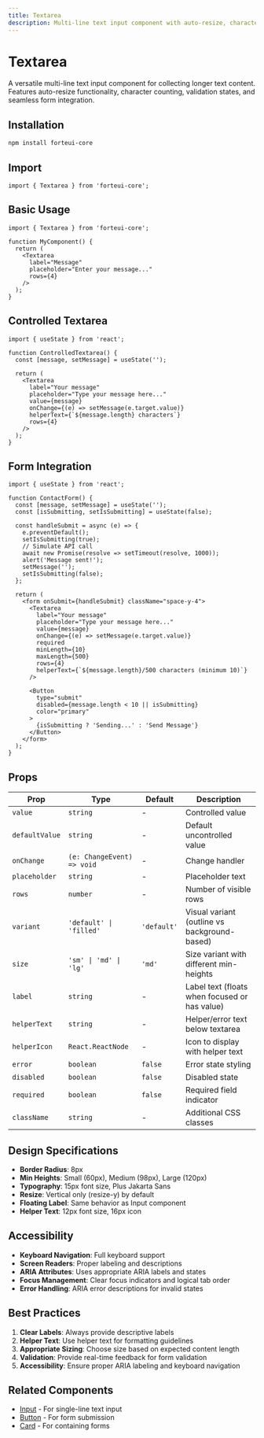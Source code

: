 ```yaml
---
title: Textarea
description: Multi-line text input component with auto-resize, character limits, validation states, and form integration.
---
```


# Textarea

A versatile multi-line text input component for collecting longer text content. Features auto-resize functionality, character counting, validation states, and seamless form integration.

## Installation

```bash
npm install forteui-core
```

## Import

```tsx
import { Textarea } from 'forteui-core';
```

## Basic Usage

```tsx
import { Textarea } from 'forteui-core';

function MyComponent() {
  return (
    <Textarea 
      label="Message"
      placeholder="Enter your message..."
      rows={4}
    />
  );
}
```

<DynamicTextareaShowcase />

## Controlled Textarea

```tsx
import { useState } from 'react';

function ControlledTextarea() {
  const [message, setMessage] = useState('');
  
  return (
    <Textarea 
      label="Your message"
      placeholder="Type your message here..."
      value={message}
      onChange={(e) => setMessage(e.target.value)}
      helperText={`${message.length} characters`}
      rows={4}
    />
  );
}
```
## Form Integration

```tsx
import { useState } from 'react';

function ContactForm() {
  const [message, setMessage] = useState('');
  const [isSubmitting, setIsSubmitting] = useState(false);
  
  const handleSubmit = async (e) => {
    e.preventDefault();
    setIsSubmitting(true);
    // Simulate API call
    await new Promise(resolve => setTimeout(resolve, 1000));
    alert('Message sent!');
    setMessage('');
    setIsSubmitting(false);
  };
  
  return (
    <form onSubmit={handleSubmit} className="space-y-4">
      <Textarea 
        label="Your message"
        placeholder="Type your message here..."
        value={message}
        onChange={(e) => setMessage(e.target.value)}
        required
        minLength={10}
        maxLength={500}
        rows={4}
        helperText={`${message.length}/500 characters (minimum 10)`}
      />
      
      <Button 
        type="submit" 
        disabled={message.length < 10 || isSubmitting}
        color="primary"
      >
        {isSubmitting ? 'Sending...' : 'Send Message'}
      </Button>
    </form>
  );
}
```

## Props

| Prop | Type | Default | Description |
|------|------|---------|-------------|
| `value` | `string` | - | Controlled value |
| `defaultValue` | `string` | - | Default uncontrolled value |
| `onChange` | `(e: ChangeEvent) => void` | - | Change handler |
| `placeholder` | `string` | - | Placeholder text |
| `rows` | `number` | - | Number of visible rows |
| `variant` | `'default' \| 'filled'` | `'default'` | Visual variant (outline vs background-based) |
| `size` | `'sm' \| 'md' \| 'lg'` | `'md'` | Size variant with different min-heights |
| `label` | `string` | - | Label text (floats when focused or has value) |
| `helperText` | `string` | - | Helper/error text below textarea |
| `helperIcon` | `React.ReactNode` | - | Icon to display with helper text |
| `error` | `boolean` | `false` | Error state styling |
| `disabled` | `boolean` | `false` | Disabled state |
| `required` | `boolean` | `false` | Required field indicator |
| `className` | `string` | - | Additional CSS classes |

## Design Specifications

- **Border Radius**: 8px
- **Min Heights**: Small (60px), Medium (98px), Large (120px)
- **Typography**: 15px font size, Plus Jakarta Sans
- **Resize**: Vertical only (resize-y) by default
- **Floating Label**: Same behavior as Input component
- **Helper Text**: 12px font size, 16px icon

## Accessibility

- **Keyboard Navigation**: Full keyboard support
- **Screen Readers**: Proper labeling and descriptions
- **ARIA Attributes**: Uses appropriate ARIA labels and states
- **Focus Management**: Clear focus indicators and logical tab order
- **Error Handling**: ARIA error descriptions for invalid states

## Best Practices

1. **Clear Labels**: Always provide descriptive labels
2. **Helper Text**: Use helper text for formatting guidelines
3. **Appropriate Sizing**: Choose size based on expected content length
4. **Validation**: Provide real-time feedback for form validation
5. **Accessibility**: Ensure proper ARIA labeling and keyboard navigation

## Related Components

- [Input](/docs/components/input) - For single-line text input
- [Button](/docs/components/button) - For form submission
- [Card](/docs/components/card) - For containing forms